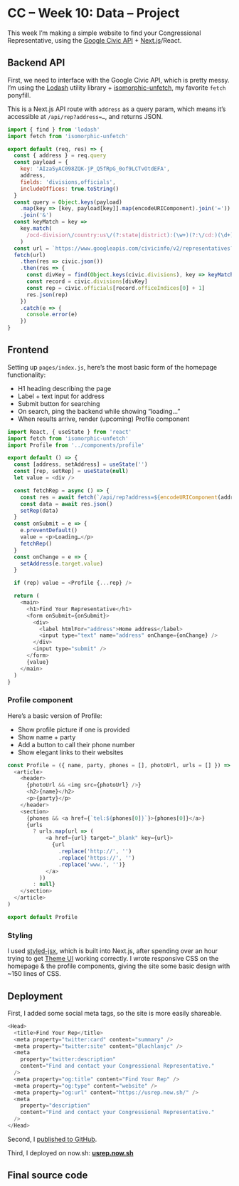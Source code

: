 
# CC – Week 10: Data – Project

This week I’m making a simple website to find your Congressional Representative, using the [Google Civic API](https://developers.google.com/civic-information) + [Next.js](https://nextjs.org)/React.

<Glitch src="https://glitch.com/embed/#!/embed/usrep?path=pages/index.js&previewSize=100" />

## Backend API

First, we need to interface with the Google Civic API, which is pretty messy. I’m using the [Lodash](https://lodash.com) utility library + [isomorphic-unfetch](https://github.com/developit/unfetch/tree/master/packages/isomorphic-unfetch), my favorite `fetch` ponyfill.

This is a Next.js API route with `address` as a query param, which means it’s accessible at `/api/rep?address=…`, and returns JSON.

```js
import { find } from 'lodash'
import fetch from 'isomorphic-unfetch'

export default (req, res) => {
  const { address } = req.query
  const payload = {
    key: 'AIzaSyAC098ZQK-jP_Q5fRpG_0of9LCTvOtdEFA',
    address,
    fields: 'divisions,officials',
    includeOffices: true.toString()
  }
  const query = Object.keys(payload)
    .map(key => [key, payload[key]].map(encodeURIComponent).join('='))
    .join('&')
  const keyMatch = key =>
    key.match(
      /ocd-division\/country:us\/(?:state|district):(\w+)(?:\/cd:)(\d+)/
    )
  const url = `https://www.googleapis.com/civicinfo/v2/representatives?${query}`
  fetch(url)
    .then(res => civic.json())
    .then(res => {
      const divKey = find(Object.keys(civic.divisions), key => keyMatch(key))
      const record = civic.divisions[divKey]
      const rep = civic.officials[record.officeIndices[0] + 1]
      res.json(rep)
    })
    .catch(e => {
      console.error(e)
    })
}
```

## Frontend

Setting up `pages/index.js`, here’s the most basic form of the homepage functionality:

- H1 heading describing the page
- Label + text input for address
- Submit button for searching
- On search, ping the backend while showing “loading…”
- When results arrive, render (upcoming) Profile component

```js
import React, { useState } from 'react'
import fetch from 'isomorphic-unfetch'
import Profile from '../components/profile'

export default () => {
  const [address, setAddress] = useState('')
  const [rep, setRep] = useState(null)
  let value = <div />

  const fetchRep = async () => {
    const res = await fetch(`/api/rep?address=${encodeURIComponent(address)}`)
    const data = await res.json()
    setRep(data)
  }
  const onSubmit = e => {
    e.preventDefault()
    value = <p>Loading…</p>
    fetchRep()
  }
  const onChange = e => {
    setAddress(e.target.value)
  }

  if (rep) value = <Profile {...rep} />

  return (
    <main>
      <h1>Find Your Representative</h1>
      <form onSubmit={onSubmit}>
        <div>
          <label htmlFor="address">Home address</label>
          <input type="text" name="address" onChange={onChange} />
        </div>
        <input type="submit" />
      </form>
      {value}
    </main>
  )
}
```

### Profile component

Here’s a basic version of Profile:

- Show profile picture if one is provided
- Show name + party
- Add a button to call their phone number
- Show elegant links to their websites

```js
const Profile = ({ name, party, phones = [], photoUrl, urls = [] }) => (
  <article>
    <header>
      {photoUrl && <img src={photoUrl} />}
      <h2>{name}</h2>
      <p>{party}</p>
    </header>
    <section>
      {phones && <a href={`tel:${phones[0]}`}>{phones[0]}</a>}
      {urls
        ? urls.map(url => (
            <a href={url} target="_blank" key={url}>
              {url
                .replace('http://', '')
                .replace('https://', '')
                .replace('www.', '')}
            </a>
          ))
        : null}
    </section>
  </article>
)

export default Profile
```

### Styling

I used [styled-jsx](https://github.com/zeit/styled-jsx), which is built into Next.js, after spending over an hour trying to get [Theme UI](https://theme-ui.com/) working correctly. I wrote responsive CSS on the homepage & the profile components, giving the site some basic design with ~150 lines of CSS.

## Deployment

First, I added some social meta tags, so the site is more easily shareable.

```js
<Head>
  <title>Find Your Rep</title>
  <meta property="twitter:card" content="summary" />
  <meta property="twitter:site" content="@lachlanjc" />
  <meta
    property="twitter:description"
    content="Find and contact your Congressional Representative."
  />
  <meta property="og:title" content="Find Your Rep" />
  <meta property="og:type" content="website" />
  <meta property="og:url" content="https://usrep.now.sh/" />
  <meta
    property="description"
    content="Find and contact your Congressional Representative."
  />
</Head>
```

Second, I [published to GitHub](https://github.com/lachlanjc/rep).

Third, I deployed on now.sh: [**usrep.now.sh**](https://usrep.now.sh/)

## Final source code

<Glitch src="https://glitch.com/embed/#!/embed/usrep?path=pages/index.js&previewSize=0" />